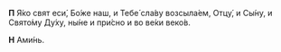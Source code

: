**П** Я́ко свят еси́, Бо́же наш, и Тебе́ сла́ву возсыла́ем, Отцу́, и Сы́ну, и Свято́му Ду́ху, ны́не и при́сно и во ве́ки веко́в.

**Н** Ами́нь.
